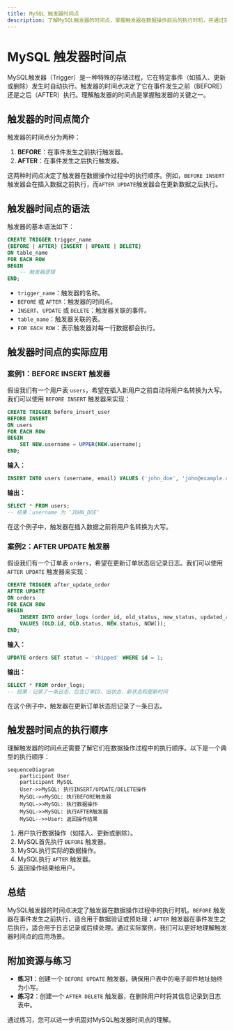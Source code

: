 ```yaml
---
title: MySQL 触发器时间点
description: 了解MySQL触发器的时间点，掌握触发器在数据操作前后的执行时机，并通过实际案例加深理解。
---
```


# MySQL 触发器时间点

MySQL触发器（Trigger）是一种特殊的存储过程，它在特定事件（如插入、更新或删除）发生时自动执行。触发器的时间点决定了它在事件发生之前（BEFORE）还是之后（AFTER）执行。理解触发器的时间点是掌握触发器的关键之一。

## 触发器的时间点简介

触发器的时间点分为两种：
1. **BEFORE**：在事件发生之前执行触发器。
2. **AFTER**：在事件发生之后执行触发器。

这两种时间点决定了触发器在数据操作过程中的执行顺序。例如，`BEFORE INSERT`触发器会在插入数据之前执行，而`AFTER UPDATE`触发器会在更新数据之后执行。

## 触发器时间点的语法

触发器的基本语法如下：

```sql
CREATE TRIGGER trigger_name
{BEFORE | AFTER} {INSERT | UPDATE | DELETE}
ON table_name
FOR EACH ROW
BEGIN
    -- 触发器逻辑
END;
```

- `trigger_name`：触发器的名称。
- `BEFORE` 或 `AFTER`：触发器的时间点。
- `INSERT`、`UPDATE` 或 `DELETE`：触发器关联的事件。
- `table_name`：触发器关联的表。
- `FOR EACH ROW`：表示触发器对每一行数据都会执行。

## 触发器时间点的实际应用

### 案例1：BEFORE INSERT 触发器

假设我们有一个用户表 `users`，希望在插入新用户之前自动将用户名转换为大写。我们可以使用 `BEFORE INSERT` 触发器来实现：

```sql
CREATE TRIGGER before_insert_user
BEFORE INSERT
ON users
FOR EACH ROW
BEGIN
    SET NEW.username = UPPER(NEW.username);
END;
```

**输入：**
```sql
INSERT INTO users (username, email) VALUES ('john_doe', 'john@example.com');
```

**输出：**
```sql
SELECT * FROM users;
-- 结果：username 为 'JOHN_DOE'
```

在这个例子中，触发器在插入数据之前将用户名转换为大写。

### 案例2：AFTER UPDATE 触发器

假设我们有一个订单表 `orders`，希望在更新订单状态后记录日志。我们可以使用 `AFTER UPDATE` 触发器来实现：

```sql
CREATE TRIGGER after_update_order
AFTER UPDATE
ON orders
FOR EACH ROW
BEGIN
    INSERT INTO order_logs (order_id, old_status, new_status, updated_at)
    VALUES (OLD.id, OLD.status, NEW.status, NOW());
END;
```

**输入：**
```sql
UPDATE orders SET status = 'shipped' WHERE id = 1;
```

**输出：**
```sql
SELECT * FROM order_logs;
-- 结果：记录了一条日志，包含订单ID、旧状态、新状态和更新时间
```

在这个例子中，触发器在更新订单状态后记录了一条日志。

## 触发器时间点的执行顺序

理解触发器的时间点还需要了解它们在数据操作过程中的执行顺序。以下是一个典型的执行顺序：

```mermaid
sequenceDiagram
    participant User
    participant MySQL
    User->>MySQL: 执行INSERT/UPDATE/DELETE操作
    MySQL->>MySQL: 执行BEFORE触发器
    MySQL->>MySQL: 执行数据操作
    MySQL->>MySQL: 执行AFTER触发器
    MySQL-->>User: 返回操作结果
```

1. 用户执行数据操作（如插入、更新或删除）。
2. MySQL首先执行 `BEFORE` 触发器。
3. MySQL执行实际的数据操作。
4. MySQL执行 `AFTER` 触发器。
5. 返回操作结果给用户。

## 总结

MySQL触发器的时间点决定了触发器在数据操作过程中的执行时机。`BEFORE` 触发器在事件发生之前执行，适合用于数据验证或预处理；`AFTER` 触发器在事件发生之后执行，适合用于日志记录或后续处理。通过实际案例，我们可以更好地理解触发器时间点的应用场景。

## 附加资源与练习

- **练习1**：创建一个 `BEFORE UPDATE` 触发器，确保用户表中的电子邮件地址始终为小写。
- **练习2**：创建一个 `AFTER DELETE` 触发器，在删除用户时将其信息记录到日志表中。

通过练习，您可以进一步巩固对MySQL触发器时间点的理解。